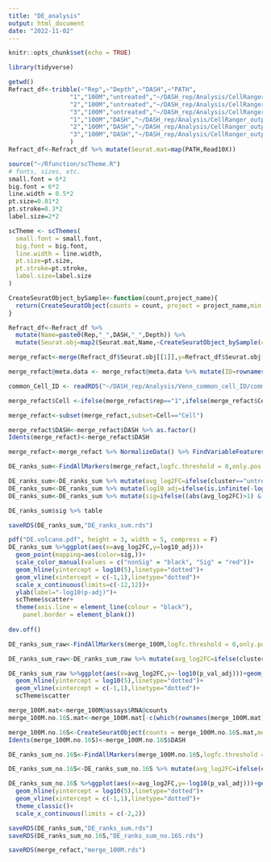 ```yaml
---
title: "DE_analysis"
output: html_document
date: "2022-11-02"
---
```


```r
knitr::opts_chunk$set(echo = TRUE)
```

```r
library(tidyverse)
```

```r
getwd()
Refract_df<-tribble(~"Rep",~"Depth",~"DASH",~"PATH",
                 "1","100M","untreated","~/DASH_rep/Analysis/CellRanger_output/rep1_100M/outs/raw_feature_bc_matrix",
                 "2","100M","untreated","~/DASH_rep/Analysis/CellRanger_output/rep2_100M/outs/raw_feature_bc_matrix",
                 "3","100M","untreated","~/DASH_rep/Analysis/CellRanger_output/rep3_100M/outs/raw_feature_bc_matrix",
                 "1","100M","DASH","~/DASH_rep/Analysis/CellRanger_output/rep1_dash_100M/outs/raw_feature_bc_matrix",
                 "2","100M","DASH","~/DASH_rep/Analysis/CellRanger_output/rep2_dash_100M/outs/raw_feature_bc_matrix",
                 "3","100M","DASH","~/DASH_rep/Analysis/CellRanger_output/rep3_dash_100M/outs/raw_feature_bc_matrix"
                 )
Refract_df<-Refract_df %>% mutate(Seurat.mat=map(PATH,Read10X))
```

```r
source("~/Rfunction/scTheme.R")
# fonts, sizes, etc.
small.font = 6*2
big.font = 6*2
line.width = 0.5*2
pt.size=0.01*2
pt.stroke=0.3*2
label.size=2*2

scTheme <- scThemes(
  small.font = small.font,
  big.font = big.font,
  line.width = line.width,
  pt.size=pt.size,
  pt.stroke=pt.stroke,
  label.size=label.size
)

```

```r
CreateSeuratObject_bySample<-function(count,project_name){
  return(CreateSeuratObject(counts = count, project = project_name,min.features = 200))
}

Refract_df<-Refract_df %>%
  mutate(Name=paste0(Rep,"_",DASH,"_",Depth)) %>% 
  mutate(Seurat.obj=map2(Seurat.mat,Name,~CreateSeuratObject_bySample(count =.x,project_name = .y)))
```

```r
merge_refact<-merge(Refract_df$Seurat.obj[[1]],y=Refract_df$Seurat.obj[2:6],add.cell.ids =Refract_df$Name,project="refreaction")
```

```r
merge_refact@meta.data <- merge_refact@meta.data %>% mutate(ID=rownames(merge_refact@meta.data)) %>% separate(ID,into=c("rep","DASH","Depth","Cell_ID"),sep="_") 
```

```r
common_Cell_ID <- readRDS("~/DASH_rep/Analysis/Venn_common_cell_ID/common_Cell_ID.rds")

merge_refact$Cell <-ifelse(merge_refact$rep=="1",ifelse(merge_refact$Cell_ID%in%common_Cell_ID[[1]],"Cell","Non-cell"),ifelse(merge_refact$rep=="2",ifelse(merge_refact$Cell_ID%in%common_Cell_ID[[2]],"Cell","Non-cell"),ifelse(merge_refact$rep=="3",ifelse(merge_refact$Cell_ID%in%common_Cell_ID[[3]],"Cell","Non-cell"),"NULL")))

```

```r
merge_refact<-subset(merge_refact,subset=Cell=="Cell")
```

```r
merge_refact$DASH<-merge_refact$DASH %>% as.factor()
Idents(merge_refact)<-merge_refact$DASH
```

```r
merge_refact<-merge_refact %>% NormalizeData() %>% FindVariableFeatures() %>% ScaleData()
```


```r
DE_ranks_sum<-FindAllMarkers(merge_refact,logfc.threshold = 0,only.pos = T)
```

```r
DE_ranks_sum<-DE_ranks_sum %>% mutate(avg_log2FC=ifelse(cluster=="untreated",-avg_log2FC,avg_log2FC))
DE_ranks_sum<-DE_ranks_sum %>% mutate(log10_adj=ifelse(is.infinite(-log10(p_val_adj)),708.3964,-log10(p_val_adj)))
DE_ranks_sum<-DE_ranks_sum %>% mutate(sig=ifelse((abs(avg_log2FC)>1) & (log10_adj>-log10(0.05)),"Sig","nonSig"))

DE_ranks_sum$sig %>% table

saveRDS(DE_ranks_sum,"DE_ranks_sum.rds")
```

```r
pdf("DE.volcano.pdf", height = 3, width = 5, compress = F)
DE_ranks_sum %>%ggplot(aes(x=avg_log2FC,y=log10_adj))+
  geom_point(mapping=aes(color=sig,))+
  scale_color_manual(values = c("nonSig" = "black", "Sig" = "red"))+
  geom_hline(yintercept = log10(5),linetype="dotted")+
  geom_vline(xintercept = c(-1,1),linetype="dotted")+
  scale_x_continuous(limits=c(-12,12))+
  ylab(label="-log10(p-adj)")+
  scTheme$scatter+
  theme(axis.line = element_line(colour = "black"),
    panel.border = element_blank())
  
dev.off()
```
```r
DE_ranks_sum_raw<-FindAllMarkers(merge_100M,logfc.threshold = 0,only.pos = T,slot = "count")
```

```r
DE_ranks_sum_raw<-DE_ranks_sum_raw %>% mutate(avg_log2FC=ifelse(cluster=="untreated",-avg_log2FC,avg_log2FC))
```

```r
DE_ranks_sum_raw %>%ggplot(aes(x=avg_log2FC,y=-log10(p_val_adj)))+geom_point()+
  geom_hline(yintercept = log10(5),linetype="dotted")+
  geom_vline(xintercept = c(-1,1),linetype="dotted")+
  scTheme$scatter
```

```r
merge_100M.mat<-merge_100M@assays$RNA@counts
merge_100M.no.16S.mat<-merge_100M.mat[-c(which(rownames(merge_100M.mat)=="16S-rRNA")),]
```

```r
merge_100M.no.16S<-CreateSeuratObject(counts = merge_100M.no.16S.mat,meta.data = merge_100M@meta.data,min.features = 200)
Idents(merge_100M.no.16S)<-merge_100M.no.16S$DASH
```

```r
DE_ranks_sum_no.16S<-FindAllMarkers(merge_100M.no.16S,logfc.threshold = 0,only.pos = T,slot = "count")
```

```r
DE_ranks_sum_no.16S<-DE_ranks_sum_no.16S %>% mutate(avg_log2FC=ifelse(cluster=="untreated",-avg_log2FC,avg_log2FC))
```

```r
DE_ranks_sum_no.16S %>%ggplot(aes(x=avg_log2FC,y=-log10(p_val_adj)))+geom_point()+
  geom_hline(yintercept = log10(5),linetype="dotted")+
  geom_vline(xintercept = c(-1,1),linetype="dotted")+
  theme_classic()+
  scale_x_continuous(limits = c(-2,2))

```

```r
saveRDS(DE_ranks_sum,"DE_ranks_sum.rds")
saveRDS(DE_ranks_sum_no.16S,"DE_ranks_sum_no.16S.rds")

```

```r
saveRDS(merge_refact,"merge_100M.rds")
```

